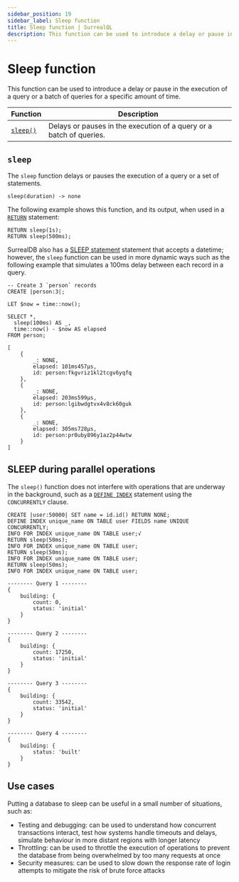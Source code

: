 ```yaml
---
sidebar_position: 19
sidebar_label: Sleep function
title: Sleep function | SurrealQL
description: This function can be used to introduce a delay or pause in the execution of a query or a batch of queries for a specific amount of time.
---
```


# Sleep function

This function can be used to introduce a delay or pause in the execution of a query or a batch of queries for a specific amount of time.

<table>
  <thead>
    <tr>
      <th scope="col">Function</th>
      <th scope="col">Description</th>
    </tr>
  </thead>
  <tbody>
    <tr>
      <td scope="row" data-label="Function"><a href="#sleep"><code>sleep()</code></a></td>
      <td scope="row" data-label="Description">Delays or pauses in the execution of a query or a batch of queries.</td>
    </tr>
  </tbody>
</table>

## `sleep`

The `sleep` function delays or pauses the execution of a query or a set of statements.

```surql title="API DEFINITION"
sleep(duration) -> none
```
The following example shows this function, and its output, when used in a [`RETURN`](/docs/surrealql/statements/return) statement:

```surql
RETURN sleep(1s);
RETURN sleep(500ms);
```

SurrealDB also has a [SLEEP statement](/docs/surrealql/statements/sleep) statement that accepts a datetime; however, the `sleep` function can be used in more dynamic ways such as the following example that simulates a 100ms delay between each record in a query.

```surql
-- Create 3 `person` records
CREATE |person:3|;

LET $now = time::now();

SELECT *, 
  sleep(100ms) AS _, 
  time::now() - $now AS elapsed
FROM person;
```

```surql title="Response"
[
	{
		_: NONE,
		elapsed: 101ms457µs,
		id: person:fkgvriz1kl2tcgv6yqfq
	},
	{
		_: NONE,
		elapsed: 203ms599µs,
		id: person:lgibwdgtvx4v8ck60guk
	},
	{
		_: NONE,
		elapsed: 305ms728µs,
		id: person:pr0uby896y1az2p44wtw
	}
]
```

## SLEEP during parallel operations

The `sleep()` function does not interfere with operations that are underway in the background, such as a [`DEFINE INDEX`](/docs/surrealql/statements/define/indexes) statement using the `CONCURRENTLY` clause.

```surql
CREATE |user:50000| SET name = id.id() RETURN NONE;
DEFINE INDEX unique_name ON TABLE user FIELDS name UNIQUE CONCURRENTLY;
INFO FOR INDEX unique_name ON TABLE user;√
RETURN sleep(50ms);
INFO FOR INDEX unique_name ON TABLE user;
RETURN sleep(50ms);
INFO FOR INDEX unique_name ON TABLE user;
RETURN sleep(50ms);
INFO FOR INDEX unique_name ON TABLE user;
```

```surql title="Possible output"
-------- Query 1 --------
{
	building: {
		count: 0,
		status: 'initial'
	}
}

-------- Query 2 --------
{
	building: {
		count: 17250,
		status: 'initial'
	}
}

-------- Query 3 --------
{
	building: {
		count: 33542,
		status: 'initial'
	}
}

-------- Query 4 --------
{
	building: {
		status: 'built'
	}
}
```

## Use cases

Putting a database to sleep can be useful in a small number of situations, such as:

* Testing and debugging: can be used to understand how concurrent transactions interact, test how systems handle timeouts and delays, simulate behaviour in more distant regions with longer latency
* Throttling: can be used to throttle the execution of operations to prevent the database from being overwhelmed by too many requests at once
* Security measures: can be used to slow down the response rate of login attempts to mitigate the risk of brute force attacks
